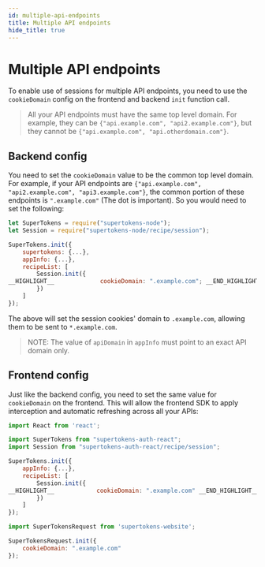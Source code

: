 ```yaml
---
id: multiple-api-endpoints
title: Multiple API endpoints
hide_title: true
---
```



<!-- COPY DOCS -->
<!-- ./session/common-customizations/sessions/multiple-api-endpoints.mdx -->

# Multiple API endpoints

To enable use of sessions for multiple API endpoints, you need to use the `cookieDomain` config on the frontend and backend `init` function call.

> All your API endpoints must have the same top level domain. For example, they can be `{"api.example.com", "api2.example.com"}`, but they cannot be `{"api.example.com", "api.otherdomain.com"}`.


## Backend config

You need to set the `cookieDomain` value to be the common top level domain. For example, if your API endpoints are `{"api.example.com", "api2.example.com", "api3.example.com"}`, the common portion of these endpoints is `".example.com"` (The dot is important). So you would need to set the following:

<!--DOCUSAURUS_CODE_TABS-->
<!--NodeJS-->
```js
let SuperTokens = require("supertokens-node");
let Session = require("supertokens-node/recipe/session");

SuperTokens.init({
    supertokens: {...},
    appInfo: {...},
    recipeList: [
        Session.init({
__HIGHLIGHT__             cookieDomain: ".example.com"; __END_HIGHLIGHT__
        })
    ]
});
```
<!--END_DOCUSAURUS_CODE_TABS-->

The above will set the session cookies' domain to `.example.com`, allowing them to be sent to `*.example.com`.

> NOTE: The value of `apiDomain` in `appInfo` must point to an exact API domain only.


## Frontend config

Just like the backend config, you need to set the same value for `cookieDomain` on the frontend. This will allow the frontend SDK to apply interception and automatic refreshing across all your APIs:

<!--DOCUSAURUS_CODE_TABS-->
<!--With ReactJS-->
```js
import React from 'react';

import SuperTokens from "supertokens-auth-react";
import Session from "supertokens-auth-react/recipe/session";

SuperTokens.init({
    appInfo: {...},
    recipeList: [
        Session.init({ 
__HIGHLIGHT__            cookieDomain: ".example.com" __END_HIGHLIGHT__
        })
    ]
});
```

<!--Plain JS-->
```js
import SuperTokensRequest from 'supertokens-website';

SuperTokensRequest.init({
    cookieDomain: ".example.com"
});
```

<!--END_DOCUSAURUS_CODE_TABS-->
